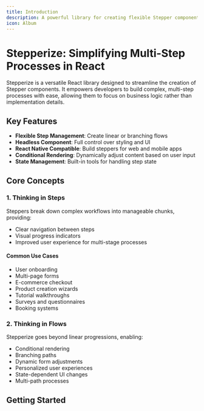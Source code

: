 ```yaml
---
title: Introduction
description: A powerful library for creating flexible Stepper components in React
icon: Album
---
```


# Stepperize: Simplifying Multi-Step Processes in React

Stepperize is a versatile React library designed to streamline the creation of Stepper components. It empowers developers to build complex, multi-step processes with ease, allowing them to focus on business logic rather than implementation details.

## Key Features

- **Flexible Step Management**: Create linear or branching flows
- **Headless Component**: Full control over styling and UI
- **React Native Compatible**: Build steppers for web and mobile apps
- **Conditional Rendering**: Dynamically adjust content based on user input
- **State Management**: Built-in tools for handling step state

## Core Concepts

### 1. Thinking in Steps

Steppers break down complex workflows into manageable chunks, providing:

- Clear navigation between steps
- Visual progress indicators
- Improved user experience for multi-stage processes

#### Common Use Cases

- User onboarding
- Multi-page forms
- E-commerce checkout
- Product creation wizards
- Tutorial walkthroughs
- Surveys and questionnaires
- Booking systems

### 2. Thinking in Flows

Stepperize goes beyond linear progressions, enabling:

- Conditional rendering
- Branching paths
- Dynamic form adjustments
- Personalized user experiences
- State-dependent UI changes
- Multi-path processes

## Getting Started
